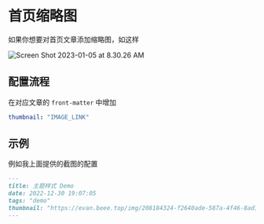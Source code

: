 # 首页缩略图

如果你想要对首页文章添加缩略图，如这样

![Screen Shot 2023-01-05 at 8.30.26 AM](https://evan.beee.top/img/Screen%20Shot%202023-01-05%20at%208.30.26%20AM.png)



## 配置流程

在对应文章的 `front-matter` 中增加

```yaml
thumbnail: "IMAGE_LINK"
```

## 示例

例如我上面提供的截图的配置

```markdown
---
title: 主题样式 Demo
date: 2022-12-30 19:07:05
tags: "demo"
thumbnail: "https://evan.beee.top/img/208184324-f2640ade-587a-4f46-8ad1-7b4c1b31394f.png"
---
```


   

